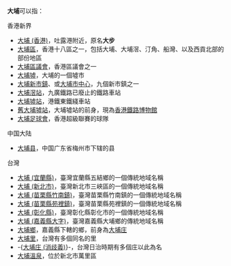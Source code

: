 '''大埔'''可以指：

;香港新界
* [[大埔_(香港)|大埔 (香港)]]，吐露港附近，原名'''大步'''
* [[大埔區|大埔區]]，香港十八區之一，包括大埔、大埔滘、汀角、船灣、以及西貢北部的部份地區
* [[大埔區議會|大埔區議會]]，香港區議會之一
* [[大埔墟|大埔墟]]，大埔的一個墟市
* [[大埔新市鎮|大埔新市鎮]]、或[[大埔市中心|大埔市中心]]，九個新市鎮之一
* [[大埔滘站|大埔滘站]]，九廣鐵路已廢止的鐵路車站
* [[大埔墟站|大埔墟站]]，港鐵東鐵綫車站
* [[舊大埔墟站|舊大埔墟站]]，大埔墟站的前身，現為[[香港鐵路博物館|香港鐵路博物館]]
* [[大埔足球會|大埔足球會]]，香港超級聯賽的球隊

;中国大陆
* [[大埔县|大埔县]]，中国广东省梅州市下辖的县

;台灣
* [[大埔_(宜蘭縣)|大埔 (宜蘭縣)]]，臺灣宜蘭縣五結鄉的一個傳統地域名稱
* [[大埔_(新北市)|大埔 (新北市)]]，臺灣新北市三峽區的一個傳統地域名稱
* [[大埔_(苗栗縣竹南鎮)|大埔 (苗栗縣竹南鎮)]]，臺灣苗栗縣竹南鎮的一個傳統地域名稱
* [[大埔_(苗栗縣苑裡鎮)|大埔 (苗栗縣苑裡鎮)]]，臺灣苗栗縣苑裡鎮的一個傳統地域名稱
* [[大埔_(彰化縣)|大埔 (彰化縣)]]，臺灣彰化縣彰化市的一個傳統地域名稱
* [[大埔_(嘉義縣大字)|大埔 (嘉義縣大字)]]，臺灣嘉義縣大埔鄉的傳統地域名稱
* [[大埔鄉|大埔鄉]]，嘉義縣下轄的鄉，前身為[[大埔庄|大埔庄]]
* [[大埔里|大埔里]]，台灣有多個同名的里
* -{[[大埔庄_(消歧義)|大埔庄 (消歧義)]]}-，台灣日治時期有多個庄以此為名
* [[大埔溫泉|大埔溫泉]]，位於新北市萬里區
{{disambig|Cat=二字亚洲地名消歧义}}